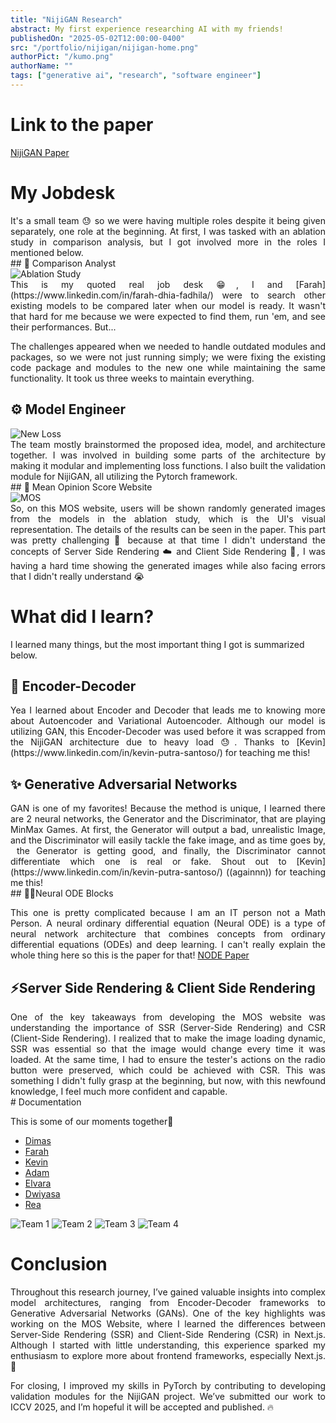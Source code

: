 ```yaml
---
title: "NijiGAN Research"
abstract: My first experience researching AI with my friends!
publishedOn: "2025-05-02T12:00:00-0400"
src: "/portfolio/nijigan/nijigan-home.png"
authorPict: "/kumo.png"
authorName: ""
tags: ["generative ai", "research", "software engineer"]
---
```


# Link to the paper

[NijiGAN Paper](https://arxiv.org/abs/2412.19455)

# My Jobdesk

<div align="justify">
  It's a small team 😓 so we were having multiple roles despite it being given
  separately, one role at the beginning. At first, I was tasked with an ablation
  study in comparison analysis, but I got involved more in the roles I mentioned
  below.
</div>
## 🔎 Comparison Analyst

<div className="flex justify-center pb-10 pt-4">
  <Image
    src="/portfolio/nijigan/ablation-study.png"
    alt="Ablation Study"
    layout="responsive"
    width={1920}
    height={1080}
    quality={100}
    className="h-auto w-full rounded-xl"
  />
</div>

<div align="justify">
  This is my quoted real job desk 😁, I and
  [Farah](https://www.linkedin.com/in/farah-dhia-fadhila/) were to search other
  existing models to be compared later when our model is ready. It wasn't that
  hard for me because we were expected to find them, run 'em, and see their
  performances. But...

The challenges appeared when we needed to handle outdated modules and packages,
so we were not just running simply; we were fixing the existing code package and modules to the new
one while maintaining the same functionality. It took us three weeks to maintain everything.

</div>

## ⚙️ Model Engineer

<div className="flex justify-center pb-10 pt-4">
  <Image
    src="/portfolio/nijigan/new-loss-function.jpg"
    alt="New Loss"
    layout="responsive"
    width={1920}
    height={1080}
    quality={100}
    className="h-auto w-full rounded-xl"
  />
</div>
<div align="justify">
  The team mostly brainstormed the proposed idea, model, and architecture
  together. I was involved in building some parts of the architecture by making
  it modular and implementing loss functions. I also built the validation module
  for NijiGAN, all utilizing the Pytorch framework.
</div>
## 💯 Mean Opinion Score Website

<div className="flex justify-center pb-10 pt-4">
  <Image
    src="/portfolio/nijigan/development-mos.jpg"
    alt="MOS"
    layout="responsive"
    width={1920}
    height={1080}
    quality={100}
    className="h-auto w-full rounded-xl"
  />
</div>
<div align="justify">
  So, on this MOS website, users will be shown randomly generated images from
  the models in the ablation study, which is the UI's visual representation. The
  details of the results can be seen in the paper. This part was pretty
  challenging 💢 because at that time I didn't understand the concepts of Server
  Side Rendering ☁️ and Client Side Rendering 👤, I was having a hard time
  showing the generated images while also facing errors that I didn't really
  understand 😭
</div>

# What did I learn?

I learned many things, but the most important thing I got is summarized below.

## 🤖 Encoder-Decoder

<div align="justify">
  Yea I learned about Encoder and Decoder that leads me to knowing more about
  Autoencoder and Variational Autoencoder. Although our model is utilizing GAN,
  this Encoder-Decoder was used before it was scrapped from the NijiGAN
  architecture due to heavy load 😓. Thanks to
  [Kevin](https://www.linkedin.com/in/kevin-putra-santoso/) for teaching me
  this!
</div>

## ✨ Generative Adversarial Networks

<div align="justify">
  GAN is one of my favorites! Because the method is unique, I learned there are
  2 neural networks, the Generator and the Discriminator, that are playing
  MinMax Games. At first, the Generator will output a bad, unrealistic Image,
  and the Discriminator will easily tackle the fake image, and as time goes by,
   the Generator is getting good, and finally, the Discriminator cannot
  differentiate which one is real or fake. Shout out to
  [Kevin](https://www.linkedin.com/in/kevin-putra-santoso/) ((againnn)) for
  teaching me this!
</div>
## 👩‍🔬Neural ODE Blocks
<div align="justify">

This one is pretty complicated because I am an IT person not a Math Person. A neural ordinary differential equation (Neural ODE) is a type of
neural network architecture that combines concepts from ordinary differential equations
(ODEs) and deep learning. I can't really explain the whole thing here so this is
the paper for that! [NODE Paper](https://arxiv.org/abs/1806.07366)

</div>

## ⚡Server Side Rendering & Client Side Rendering

<div align="justify">
  One of the key takeaways from developing the MOS website was understanding the
  importance of SSR (Server-Side Rendering) and CSR (Client-Side Rendering). I
  realized that to make the image loading dynamic, SSR was essential so that the
  image would change every time it was loaded. At the same time, I had to ensure
  the tester's actions on the radio button were preserved, which could be
  achieved with CSR. This was something I didn't fully grasp at the beginning,
  but now, with this newfound knowledge, I feel much more confident and capable.
</div>
# Documentation

This is some of our moments together💙

- [Dimas](https://www.linkedin.com/in/dimas-prihady-setyawan-47a66821a/)
- [Farah](https://www.linkedin.com/in/farah-dhia-fadhila/)
- [Kevin](https://www.linkedin.com/in/kevin-putra-santoso/)
- [Adam](https://www.linkedin.com/in/adam-haidar-06b5671b4/)
- [Elvara](https://www.linkedin.com/in/mariateresiaelvara/)
- [Dwiyasa](https://www.linkedin.com/in/dwiyasa-nakula/)
- [Rea](https://www.linkedin.com/in/jeany-aurellia/)

<div className="flex flex-col items-center justify-center pb-10 pt-4">
  <Image
    src="/portfolio/nijigan/team-photo-1.jpg"
    alt="Team 1"
    layout="responsive"
    width={1920}
    height={1080}
    quality={100}
    className="h-auto w-full rounded-t-xl"
  />
  <Image
    src="/portfolio/nijigan/team-photo-2.jpg"
    alt="Team 2"
    layout="responsive"
    width={1920}
    height={1080}
    quality={100}
    className="h-auto w-full"
  />
  <Image
    src="/portfolio/nijigan/team-photo-3.jpg"
    alt="Team 3"
    layout="responsive"
    width={1920}
    height={1080}
    quality={100}
    className="h-auto w-full"
  />
  <Image
    src="/portfolio/nijigan/team-photo-4.jpg"
    alt="Team 4"
    layout="responsive"
    width={1920}
    height={1080}
    quality={100}
    className="h-auto w-full rounded-b-xl"
  />
</div>

# Conclusion

<div align="justify">
  Throughout this research journey, I’ve gained valuable insights into complex
  model architectures, ranging from Encoder-Decoder frameworks to Generative
  Adversarial Networks (GANs). One of the key highlights was working on the MOS
  Website, where I learned the differences between Server-Side Rendering (SSR)
  and Client-Side Rendering (CSR) in Next.js. Although I started with little
  understanding, this experience sparked my enthusiasm to explore more about
  frontend frameworks, especially Next.js. 🤍

For closing, I improved my skills in PyTorch by contributing to developing validation modules for the NijiGAN project. We’ve submitted our work to ICCV 2025, and I’m hopeful it will be accepted and published. 🔥

</div>
